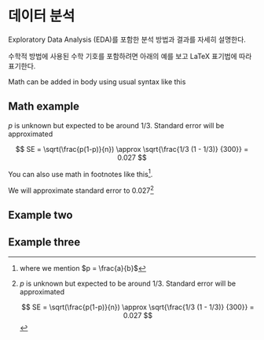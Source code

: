 # 데이터 분석 
Exploratory Data Analysis (EDA)를 포함한 분석 방법과 결과를 자세히 설명한다.

수학적 방법에 사용된 수학 기호를 포함하려면 아래의 예를 보고 LaTeX 표기법에 따라 표기한다.

Math can be added in body using usual syntax like this 

## Math example

$p$ is unknown but expected to be around 1/3. Standard error will be approximated

$$
SE = \sqrt(\frac{p(1-p)}{n}) \approx \sqrt{\frac{1/3 (1 - 1/3)} {300}} = 0.027
$$

You can also use math in footnotes like this^[where we mention $p = \frac{a}{b}$].

We will approximate standard error to 0.027[^longnote]

[^longnote]: $p$ is unknown but expected to be around 1/3. Standard error will be approximated

    $$
    SE = \sqrt(\frac{p(1-p)}{n}) \approx \sqrt{\frac{1/3 (1 - 1/3)} {300}} = 0.027
    $$

## Example two

## Example three

